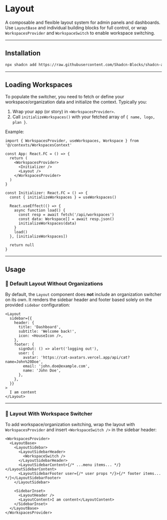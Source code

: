 
<Meta title="Layout" />

# Layout

A composable and flexible layout system for admin panels and dashboards. Use `LayoutBase` and individual building blocks for full control, or wrap `WorkspacesProvider` and `WorkspaceSwitch` to enable workspace switching.

---

## Installation

```bash
npx shadcn add https://raw.githubusercontent.com/Shadcn-Blocks/shadcn-admin-blocks/refs/heads/main/public/r/Layout.json
```

---

## Loading Workspaces

To populate the switcher, you need to fetch or define your workspace/organization data and initialize the context. Typically you:

1. Wrap your app (or story) in `<WorkspacesProvider>`.
2. Call `initializeWorkspaces()` with your fetched array of `{ name, logo, plan }`.

Example:

```tsx
import { WorkspacesProvider, useWorkspaces, Workspace } from '@/contexts/WorkspacesContext'

const App: React.FC = () => {
  return (
    <WorkspacesProvider>
      <Initializer />
      <Layout />
    </WorkspacesProvider>
  )
}

const Initializer: React.FC = () => {
  const { initializeWorkspaces } = useWorkspaces()

  React.useEffect(() => {
    async function load() {
      const resp = await fetch('/api/workspaces')
      const data: Workspace[] = await resp.json()
      initializeWorkspaces(data)
    }
    load()
  }, [initializeWorkspaces])

  return null
}
```

---

## Usage

### 🧱 Default Layout Without Organizations

By default, the `Layout` component does **not** include an organization switcher on its own. It renders the sidebar header and footer based solely on the provided `sidebar` configuration:

```tsx
<Layout
  sidebar={{
    header: {
      title: 'Dashboard',
      subtitle: 'Welcome back!',
      icon: <HouseIcon />,
    },
    footer: {
      signOut: () => alert('logging out'),
      user: {
        avatar: 'https://cat-avatars.vercel.app/api/cat?name=John%20Doe',
        email: 'john.doe@example.com',
        name: 'John Doe',
      },
    },
  }}
>
  I am content
</Layout>
```

<Canvas of={Stories.Default} />

---

### 🔧 Layout With Workspace Switcher

To add workspace/organization switching, wrap the layout with `WorkspacesProvider` and insert `<WorkspaceSwitch />` in the sidebar header:

```tsx
<WorkspacesProvider>
  <LayoutBase>
    <LayoutSidebar>
      <LayoutSidebarHeader>
        <WorkspaceSwitch />
      </LayoutSidebarHeader>
      <LayoutSidebarContent>{/* ...menu items... */}</LayoutSidebarContent>
      <LayoutSidebarFooter user={/* user props */}>{/* footer items... */}</LayoutSidebarFooter>
    </LayoutSidebar>

    <SidebarInset>
      <LayoutHeader />
      <LayoutContent>I am content</LayoutContent>
    </SidebarInset>
  </LayoutBase>
</WorkspacesProvider>
```

<Canvas of={Stories.Customized} />
